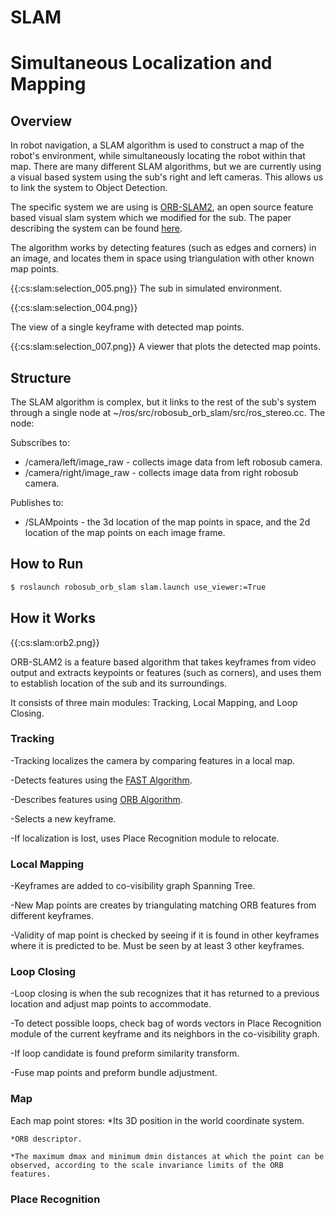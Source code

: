 # SLAM
# Simultaneous Localization and Mapping

## Overview
In robot navigation, a SLAM algorithm is used to construct a map of the robot's environment, while simultaneously locating the robot within that map. There are many different SLAM algorithms, but we are currently using a visual based system using the sub's right and left cameras. This allows us to link the system to Object Detection.

The specific system we are using is [ORB-SLAM2](https://github.com/raulmur/ORB_SLAM2), an open source feature based visual slam system which we modified for the sub. The paper describing the system can be found [here](https://arxiv.org/pdf/1610.06475.pdf).

The algorithm works by detecting features (such as edges and corners) in an image, and locates them in space using triangulation with other known map points.



 \{\{:cs:slam:selection_005.png\}\}
The sub in simulated environment.

 \{\{:cs:slam:selection_004.png\}\}

The view of a single keyframe with detected map points.


 \{\{:cs:slam:selection_007.png\}\}
A viewer that plots the detected map points.





## Structure
The SLAM algorithm is complex, but it links to the rest of the sub's system through a single node at ~/ros/src/robosub_orb_slam/src/ros_stereo.cc. The node:

Subscribes to:
  * /camera/left/image_raw - collects image data from left robosub camera.
  * /camera/right/image_raw - collects image data from right robosub camera.

Publishes to:
  * /SLAMpoints - the 3d location of the map points in space, and the 2d location of the map points on each image frame.

## How to Run

```bash
$ roslaunch robosub_orb_slam slam.launch use_viewer:=True
```

## How it Works

\{\{:cs:slam:orb2.png\}\}

ORB-SLAM2 is a feature based algorithm that takes keyframes from video output and extracts keypoints or features (such as corners), and uses them to establish location of the sub and its surroundings.

It consists of three main modules: Tracking, Local Mapping, and Loop Closing.
### Tracking

-Tracking localizes the camera by comparing features in a local map.  

-Detects features using the [FAST Algorithm](https://docs.opencv.org/3.0-beta/doc/py_tutorials/py_feature2d/py_fast/py_fast.html).

-Describes features using [ORB Algorithm](https://opencv-python-tutroals.readthedocs.io/en/latest/py_tutorials/py_feature2d/py_orb/py_orb.html).

-Selects a new keyframe.

-If localization is lost, uses Place Recognition module to relocate.



### Local Mapping

-Keyframes are added to co-visibility graph Spanning Tree.

-New Map points are creates by triangulating matching ORB features from different keyframes.

-Validity of map point is checked by seeing if it is found in other keyframes where it is predicted to be. Must be seen by at least 3 other keyframes.


### Loop Closing

-Loop closing is when the sub recognizes that it has returned to a previous location and adjust map points to accommodate.

-To detect possible loops, check bag of words vectors in Place Recognition module of the current keyframe and its neighbors in the co-visibility graph.

-If loop candidate is found preform similarity transform.

-Fuse map points and preform bundle adjustment.
### Map

Each map point stores:
    *Its 3D position in the world coordinate system.

    *ORB descriptor.

    *The maximum dmax and minimum dmin distances at which the point can be observed, according to the scale invariance limits of the ORB features.
### Place Recognition

